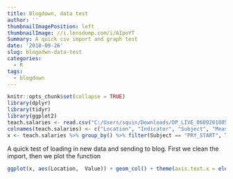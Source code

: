 ```yaml
---
title: Blogdown, data test
author: ''
thumbnailImagePosition: left
thumbnailImage: //i.lensdump.com/i/AIpoYT
Summary: A quick csv import and graph test
date: '2018-09-26'
slug: blogodwn-data-test
categories:
  - R
tags:
  - blogdown
---
```


```r
knitr::opts_chunk$set(collapse = TRUE)
library(dplyr)
library(tidyr)
library(ggplot2)
teach.salaries <- read.csv("C:/Users/squin/Downloads/DP_LIVE_06092018050003186.csv")
colnames(teach.salaries) <- c("Location", "Indicator", "Subject", "Measure", "Frequency", "Time", "Value", "Flag Codes")
x <- teach.salaries %>% group_by() %>% filter(Subject == "PRY_START", Time == 2015)  %>% select(Location, Time, Value)
```

A quick test of loading in new data and sending to blog.  First we clean the import, then we plot the function


```r

ggplot(x, aes(Location,  Value)) + geom_col() + theme(axis.text.x = element_text(angle = 45))
```